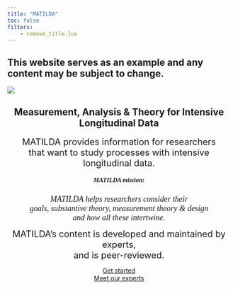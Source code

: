 ```yaml
---
title: "MATILDA"
toc: false
filters: 
    - remove_title.lua
---
```


::: callout-caution
## This website serves as an example and any content may be subject to change.
:::

::: {style="margin: auto;   width: 100%;"}
![](resources/images/bannertest.png)
:::

:::{style="margin: auto;   width: 100%;text-align: center;"}
## Measurement, Analysis & Theory for Intensive Longitudinal Data

[MATILDA provides information for researchers <br> that want to study processes with intensive longitudinal data.]{style="font-size: 20px;"}

##### [**MATILDA mission:**]{style="font-family:Merriweather;"}

[*MATILDA helps researchers consider their <br> goals, substantive theory, measurement theory & design <br> and how all these intertwine.*]{style="font-size: 18px;font-family: Merriweather;"}

[MATILDA's content is developed and maintained by experts, <br> and is peer-reviewed.]{style="font-size: 20px;"}
:::

::: grid
::: g-col-6
<center>[Get started](navigation.qmd){.btn .btn-outline-primary .btn role="button"}</center>
:::

::: g-col-6
<center>[Meet our experts](experts.qmd){.btn .btn-outline-primary .btn role="button"}</center>
:::
:::
